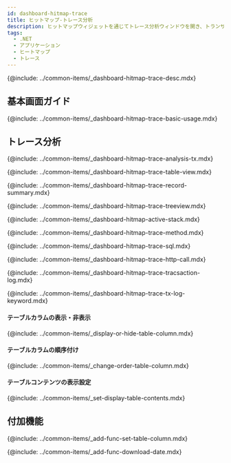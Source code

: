 ```yaml
---
id: dashboard-hitmap-trace
title: ヒットマップ-トレース分析
description: ヒットマップウィジェットを通じてトレース分析ウィンドウを開き、トランザクション一覧と各トランザクション下位のステップ情報を一度に確認できます。
tags:
  - .NET
  - アプリケーション
  - ヒートマップ
  - トレース
---
```


<!-- 概要-->

{@include: ../common-items/_dashboard-hitmap-trace-desc.mdx}

## 基本画面ガイド

{@include: ../common-items/_dashboard-hitmap-trace-basic-usage.mdx}

## トレース分析

{@include: ../common-items/_dashboard-hitmap-trace-analysis-tx.mdx}

<!--### 테이블 뷰-->

{@include: ../common-items/_dashboard-hitmap-trace-table-view.mdx}

<!--### 레코드 요약-->

{@include: ../common-items/_dashboard-hitmap-trace-record-summary.mdx}

<!--### 트리뷰-->

{@include: ../common-items/_dashboard-hitmap-trace-treeview.mdx}

<!--### 액티브 스택-->

{@include: ../common-items/_dashboard-hitmap-active-stack.mdx}

<!--### 메소드 요약-->

{@include: ../common-items/_dashboard-hitmap-trace-method.mdx}

<!--### SQL 요약-->

{@include: ../common-items/_dashboard-hitmap-trace-sql.mdx}

<!--### HTTP Call 요약-->

{@include: ../common-items/_dashboard-hitmap-trace-http-call.mdx}

<!--### 트랜잭션 로그-->

{@include: ../common-items/_dashboard-hitmap-trace-tracsaction-log.mdx}

<!--#### 키워드 하이라이트 설정하기, 삭제-->

{@include: ../common-items/_dashboard-hitmap-trace-tx-log-keyword.mdx}

#### テーブルカラムの表示・非表示

{@include: ../common-items/_display-or-hide-table-column.mdx}

#### テーブルカラムの順序付け

{@include: ../common-items/_change-order-table-column.mdx}

#### テーブルコンテンツの表示設定

{@include: ../common-items/_set-display-table-contents.mdx}

## 付加機能

<!--### 테이블 컬럼 설정하기 set-table-column-->

{@include: ../common-items/_add-func-set-table-column.mdx}

<!--### 조회 데이터 다운로드-->

{@include: ../common-items/_add-func-download-date.mdx}
